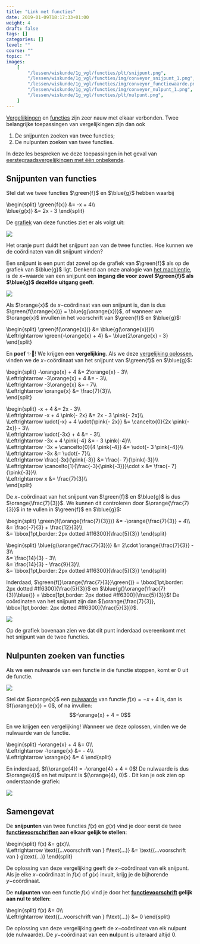 ```yaml
---
title: "Link met functies"
date: 2019-01-09T18:17:33+01:00
weight: 4
draft: false
tags: []
categories: []
level: ""
course: ""
topic: ""
images:
    [
        "/lessen/wiskunde/1g_vgl/functies/plt/snijpunt.png",
        "/lessen/wiskunde/1g_vgl/functies/img/conveyor_snijpunt_1.png",
        "/lessen/wiskunde/1g_vgl/functies/img/conveyor_functiewaarde.png",
        "/lessen/wiskunde/1g_vgl/functies/img/conveyor_nulpunt_1.png",
        "/lessen/wiskunde/1g_vgl/functies/plt/nulpunt.png",
    ]
---
```


[Vergelijkingen](intro) en [functies](../functies/intro) zijn zeer nauw
met elkaar verbonden. Twee belangrijke toepassingen van vergelijkingen zijn dan
ook

1. De snijpunten zoeken van twee functies;
2. De nulpunten zoeken van twee functies.

In deze les bespreken we deze toepassingen in het geval van
[eerstegraadsvergelijkingen met één onbekende](oplossen).

## Snijpunten van functies

Stel dat we twee functies $\green{f}$ en $\blue{g}$ hebben waarbij

\begin{split}
\green{f(x)} &= -x + 4\\\\\
 \blue{g(x)} &= 2x - 3
\end{split}

De [grafiek](../functies/grafiek) van deze functies ziet er als volgt uit:

![](plt/snijpunt.png)

Het oranje punt duidt het <span class="orange">snijpunt</span> aan van de twee functies. Hoe kunnen we de coördinaten van dit snijpunt vinden?

Een snijpunt is een punt dat zowel op de grafiek van $\green{f}$ als op de grafiek van $\blue{g}$ ligt. Denkend aan onze analogie van [het machientje](../functies/intro#een-functie-is-een-machientje), is de $x-$waarde van een snijpunt een **ingang die voor zowel $\green{f}$ als $\blue{g}$ dezelfde uitgang geeft**.

![](img/conveyor_snijpunt_1.png)

Als $\orange{x}$ de $x-$coördinaat van een snijpunt is, dan is dus $\green{f(\orange{x})} = \blue{g(\orange{x})}$, of wanneer we $\orange{x}$ invullen in het voorschrift van $\green{f}$ en $\blue{g}$:

\begin{split}
\green{f(\orange{x})} &= \blue{g(\orange{x})}\\\\\
\Leftrightarrow \green{-\orange{x} + 4} &= \blue{2\orange{x} - 3}
\end{split}

En **poef** ✨🧙! We krijgen een **vergelijking**. Als we deze [vergelijking
oplossen](eerste_graad), vinden we de $x-$coördinaat van het snijpunt van
$\green{f}$ en $\blue{g}$:

\begin{split}
-\orange{x} + 4 &= 2\orange{x} - 3\\\\\
 \Leftrightarrow -3\orange{x} + 4 &= - 3\\\\\
 \Leftrightarrow -3\orange{x} &= - 7\\\\\
 \Leftrightarrow \orange{x} &= \frac{7}{3}\\\\\
\end{split}

<Expand title="Toon met meer tussenstappen">

\begin{split}
-x + 4 &= 2x - 3\\\\\
 \Leftrightarrow -x + 4 \pink{- 2x} &= 2x - 3 \pink{- 2x}\\\\\
 \Leftrightarrow \udot{-x} + 4 \udot{\pink{- 2x}} &= \cancelto{0}{2x \pink{- 2x}} - 3\\\\\
 \Leftrightarrow \udot{-3x} + 4 &= - 3\\\\\
 \Leftrightarrow -3x + 4 \pink{-4} &= - 3 \pink{-4}\\\\\
 \Leftrightarrow -3x + \cancelto{0}{4 \pink{-4}} &= \udot{- 3 \pink{-4}}\\\\\
 \Leftrightarrow -3x &= \udot{- 7}\\\\\
 \Leftrightarrow \frac{-3x}{\pink{-3}} &= \frac{- 7}{\pink{-3}}\\\\\
 \Leftrightarrow \cancelto{1}{\frac{-3}{\pink{-3}}}\cdot x &= \frac{- 7}{\pink{-3}}\\\\\
 \Leftrightarrow x &= \frac{7}{3}\\\\\
\end{split}

</Expand>

De $x-$coördinaat van het snijpunt van $\green{f}$ en $\blue{g}$ is dus
$\orange{\frac{7}{3}}$. We kunnen dit controleren door $\orange{\frac{7}{3}}$ in te vullen in $\green{f}$ en $\blue{g}$:

\begin{split}
\green{f(\orange{\frac{7}{3}})} &= -\orange{\frac{7}{3}} + 4\\\\\
 &= \frac{-7}{3} + \frac{12}{3}\\\\\
 &= \bbox[1pt,border: 2px dotted #ff6300]{\frac{5}{3}}
\end{split}

\begin{split}
\blue{g(\orange{\frac{7}{3}})} &= 2\cdot \orange{\frac{7}{3}} - 3\\\\\
 &= \frac{14}{3} - 3\\\\\
 &= \frac{14}{3} - \frac{9}{3}\\\\\
 &= \bbox[1pt,border: 2px dotted #ff6300]{\frac{5}{3}}
\end{split}

Inderdaad, $\green{f(}\orange{\frac{7}{3}}\green{)} = \bbox[1pt,border: 2px dotted #ff6300]{\frac{5}{3}}$ en $\blue{g(}\orange{\frac{7}{3}}\blue{)} = \bbox[1pt,border: 2px dotted #ff6300]{\frac{5}{3}}$! De coördinaten van het snijpunt zijn dan $(\orange{\frac{7}{3}}, \bbox[1pt,border: 2px dotted #ff6300]{\frac{5}{3}})$.

![](img/conveyor_functiewaarde.png)

Op de grafiek bovenaan zien we dat dit punt inderdaad overeenkomt met het snijpunt van de twee functies.

## Nulpunten zoeken van functies

Als we een <span class="orange">nulwaarde</span> van een functie in die functie stoppen, komt er $0$ uit de functie.

![](img/conveyor_nulpunt_1.png)

Stel dat $\orange{x}$ een [nulwaarde](../functies/nulpunten#nulwaarden-van-een-functie) van functie $f(x) = -x + 4$ is, dan is $f(\orange{x}) = 0$, of na invullen:
$$-\orange{x} + 4 = 0$$

En we krijgen een vergelijking! Wanneer we deze oplossen, vinden we de <span class="orange">nulwaarde</span> van de functie.

\begin{split}
-\orange{x} + 4 &= 0\\\\\
\Leftrightarrow -\orange{x} &= - 4\\\\\
\Leftrightarrow \orange{x} &= 4
\end{split}

En inderdaad, $f(\orange{4}) = -\orange{4} + 4 = 0$! De nulwaarde is dus
$\orange{4}$ en het nulpunt is $(\orange{4}, 0)$ <Mute text="(met een x- én
y-coördinaat)" />.  Dit kan je ook zien op onderstaande grafiek:

![](plt/nulpunt.png)

## Samengevat

<Attention title="Snijpunten van twee functies">

De **snijpunten** van twee functies $f(x)$ en $g(x)$ vind je door eerst de twee **[functievoorschriften](../functies/voorschrift) aan elkaar gelijk te stellen**:

\begin{split}
f(x) &= g(x)\\\\\
\Leftrightarrow \text{(...voorschrift van } f\text{...)} &= \text{(...voorschrift van } g\text{...)}
\end{split}

De oplossing van deze vergelijking geeft de $x-$coördinaat van elk snijpunt. Als je elke $x-$coördinaat in $f(x)$ of $g(x)$ invult, krijg je de bijhorende $y-$coördinaat.
</Attention>

<Attention title="Nulpunten van een functie">

De **nulpunten** van een functie $f(x)$ vind je door het **[functievoorschrift](../functies/voorschrift) gelijk aan nul te stellen**:

\begin{split}
f(x) &= 0\\\\\
\Leftrightarrow \text{(...voorschrift van } f\text{...)} &= 0
\end{split}

De oplossing van deze vergelijking geeft de $x-$coördinaat van elk nulpunt (de nulwaarde). De $y-$coördinaat van een **nul**punt is uiteraard altijd $0$.
</Attention>
